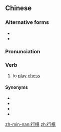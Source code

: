 ==Chinese==
{{zh-forms}}

===Alternative forms===
* {{zh-l|行碁*}}
* {{zh-l|行棊}}

===Pronunciation===
{{zh-pron
|m=xíngqí
|mn=kiâⁿ-kî
|cat=v
}}

===Verb===
{{zh-verb}}

# to [[play]] [[chess]]

====Synonyms====
* {{zh-l|對奕}}
* {{zh-l|下棋}}
* {{zh-l|弈棋}}
* {{zh-l|著棋/着棋}}

[[zh-min-nan:行棋]]
[[zh:行棋]]